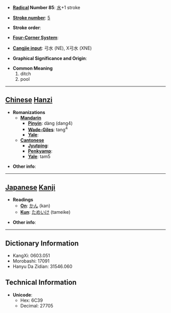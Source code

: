 * '''[[Wiktionary:Chinese radical index| Radical]] Number 85''': [[Wiktionary:Chinese radical index 水|水]]+1 stroke

* '''[[Wiktionary:Chinese total strokes index|Stroke number]]''': [[Wiktionary:Chinese total strokes index 5|5]]

* '''Stroke order''': 

* '''[[Wiktionary:Chinese four corner index|Four-Corner System]]''': 

* '''[[Wiktionary:Chinese Cangjie index|Cangjie input]]''': 弓水 (NE), X弓水 (XNE)

* '''Graphical Significance and Origin''': 

* '''Common Meaning'''
*#ditch
*# pool


----

== [[Chinese]] [[Hanzi]] ==

* '''Romanizations'''
** '''[[Mandarin]]'''
*** '''[[Pinyin]]''': dàng (dang4)
*** '''[[Wade-Giles]]''': tang<sup>4</sup>
*** '''[[Yale]]''': 
** '''[[Cantonese]]'''
*** '''[[Jyutping]]''':
*** '''[[Penkyamp]]''': 
*** '''[[Yale]]''': tam5

* '''Other info''': 

----

== [[Japanese]] [[Kanji]] ==

* '''Readings'''
** '''[[On]]''': [[かん]] (kan)
** '''[[Kun]]''': [[ためいけ]] (tameike)

* '''Other info''':  

----

== Dictionary Information ==

* KangXi: 0603.051
* Morobashi: 17091
* Hanyu Da Zidian: 31546.060

== Technical Information ==

* '''Unicode''':
** Hex: 6C39
** Decimal: 27705